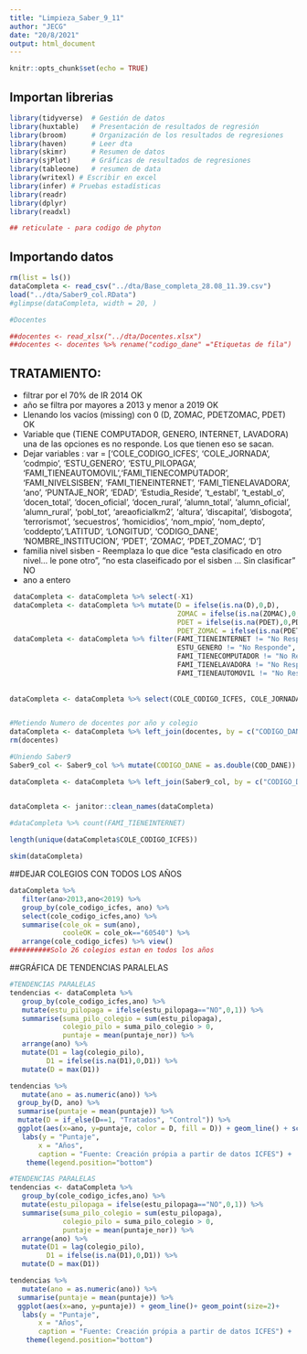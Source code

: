 ```yaml
---
title: "Limpieza_Saber_9_11"
author: "JECG"
date: "20/8/2021"
output: html_document
---
```


```r
knitr::opts_chunk$set(echo = TRUE)
```

## Importan librerias

```r
library(tidyverse)  # Gestión de datos
library(huxtable)   # Presentación de resultados de regresión
library(broom)      # Organización de los resultados de regresiones
library(haven)      # Leer dta
library(skimr)      # Resumen de datos
library(sjPlot)     # Gráficas de resultados de regresiones
library(tableone)   # resumen de data
library(writexl) # Escribir en excel
library(infer) # Pruebas estadísticas
library(readr)
library(dplyr)
library(readxl)

## reticulate - para codigo de phyton
```

## Importando datos

```r
rm(list = ls())
dataCompleta <- read_csv("../dta/Base_completa_28.08_11.39.csv")
load("../dta/Saber9_col.RData")
#glimpse(dataCompleta, width = 20, )

#Docentes

##docentes <- read_xlsx("../dta/Docentes.xlsx")
##docentes <- docentes %>% rename("codigo_dane" ="Etiquetas de fila")


```

## TRATAMIENTO:
 - filtrar por el 70% de IR 2014 OK
 - año se filtra por mayores a 2013 y menor a 2019 OK
 - Llenando los vacíos (missing) con 0 (D, ZOMAC, PDETZOMAC, PDET) OK
 - Variable que (TIENE COMPUTADOR, GENERO, INTERNET, LAVADORA) una de las opciones es no responde. Los que tienen eso se sacan.
 - Dejar variables :
 var = ['COLE_CODIGO_ICFES', 'COLE_JORNADA', 'codmpio', 'ESTU_GENERO', 'ESTU_PILOPAGA', 'FAMI_TIENEAUTOMOVIL','FAMI_TIENECOMPUTADOR', 'FAMI_NIVELSISBEN', 'FAMI_TIENEINTERNET', 'FAMI_TIENELAVADORA', 'ano', 'PUNTAJE_NOR', 'EDAD', 'Estudia_Reside', 't_establ', 't_establ_o',  'docen_total', 'docen_oficial', 'docen_rural', 'alumn_total', 'alumn_oficial', 'alumn_rural', 'pobl_tot', 'areaoficialkm2', 'altura', 'discapital', 'disbogota', 'terrorismot', 'secuestros', 'homicidios', 'nom_mpio', 'nom_depto', 'coddepto','LATITUD', 'LONGITUD', 'CODIGO_DANE', 'NOMBRE_INSTITUCION', 'PDET', 'ZOMAC', 'PDET_ZOMAC', 'D']
 - familia nivel sisben - Reemplaza lo que dice "esta clasificado en otro nivel... le pone otro", "no esta claseificado por el sisben ... Sin clasificar" NO
 - ano a entero
 
```r

 dataCompleta <- dataCompleta %>% select(-X1)
 dataCompleta <- dataCompleta %>% mutate(D = ifelse(is.na(D),0,D),
                                         ZOMAC = ifelse(is.na(ZOMAC),0,ZOMAC),
                                         PDET = ifelse(is.na(PDET),0,PDET),
                                         PDET_ZOMAC = ifelse(is.na(PDET_ZOMAC),0,PDET_ZOMAC))
 dataCompleta <- dataCompleta %>% filter(FAMI_TIENEINTERNET != "No Responde",
                                         ESTU_GENERO != "No Responde",
                                         FAMI_TIENECOMPUTADOR != "No Responde",
                                         FAMI_TIENELAVADORA != "No Responde",
                                         FAMI_TIENEAUTOMOVIL != "No Responde")
 
 
dataCompleta <- dataCompleta %>% select(COLE_CODIGO_ICFES, COLE_JORNADA, codmpio, ESTU_GENERO, ESTU_PILOPAGA, FAMI_TIENEAUTOMOVIL,FAMI_TIENECOMPUTADOR, FAMI_NIVELSISBEN, FAMI_TIENEINTERNET, FAMI_TIENELAVADORA, ano, PUNTAJE_NOR, EDAD, Estudia_Reside, altura, discapital, disbogota, terrorismot, secuestros, homicidios, nom_mpio, nom_depto, coddepto, LATITUD, LONGITUD, CODIGO_DANE, NOMBRE_INSTITUCION, PDET, ZOMAC, PDET_ZOMAC, D, IPM, coca, H_coca, )


#Metiendo Numero de docentes por año y colegio
dataCompleta <- dataCompleta %>% left_join(docentes, by = c("CODIGO_DANE" = "codigo_dane","ano" = "ANO_PROC"))
rm(docentes)

#Uniendo Saber9
Saber9_col <- Saber9_col %>% mutate(CODIGO_DANE = as.double(COD_DANE))

dataCompleta <- dataCompleta %>% left_join(Saber9_col, by = c("CODIGO_DANE","ano"))


dataCompleta <- janitor::clean_names(dataCompleta)
 
#dataCompleta %>% count(FAMI_TIENEINTERNET)

length(unique(dataCompleta$COLE_CODIGO_ICFES))

skim(dataCompleta)

```

##DEJAR COLEGIOS CON TODOS LOS AÑOS
```r
dataCompleta %>%
   filter(ano>2013,ano<2019) %>% 
   group_by(cole_codigo_icfes, ano) %>% 
   select(cole_codigo_icfes,ano) %>%
   summarise(cole_ok = sum(ano),
             cooleOK = cole_ok=="60540") %>% 
   arrange(cole_codigo_icfes) %>% view()
##########Solo 26 colegios estan en todos los años 
```

##GRÁFICA DE TENDENCIAS PARALELAS

```r

#TENDENCIAS PARALELAS
tendencias <- dataCompleta %>% 
   group_by(cole_codigo_icfes,ano) %>%
   mutate(estu_pilopaga = ifelse(estu_pilopaga=="NO",0,1)) %>% 
   summarise(suma_pilo_colegio = sum(estu_pilopaga),
             colegio_pilo = suma_pilo_colegio > 0,
             puntaje = mean(puntaje_nor)) %>% 
   arrange(ano) %>%
   mutate(D1 = lag(colegio_pilo),
         D1 = ifelse(is.na(D1),0,D1)) %>% 
   mutate(D = max(D1))

tendencias %>% 
   mutate(ano = as.numeric(ano)) %>% 
  group_by(D, ano) %>%
  summarise(puntaje = mean(puntaje)) %>% 
  mutate(D = if_else(D==1, "Tratados", "Control")) %>% 
  ggplot(aes(x=ano, y=puntaje, color = D, fill = D)) + geom_line() + scale_x_continuous(limits = c(2011,2018),breaks = c(2011:2018))+ geom_point(size=2)+
   labs(y = "Puntaje",
       x = "Años",
       caption = "Fuente: Creación própia a partir de datos ICFES") +
    theme(legend.position="bottom")
```



```r

#TENDENCIAS PARALELAS
tendencias <- dataCompleta %>% 
   group_by(cole_codigo_icfes,ano) %>%
   mutate(estu_pilopaga = ifelse(estu_pilopaga=="NO",0,1)) %>% 
   summarise(suma_pilo_colegio = sum(estu_pilopaga),
             colegio_pilo = suma_pilo_colegio > 0,
             puntaje = mean(puntaje_nor)) %>% 
   arrange(ano) %>%
   mutate(D1 = lag(colegio_pilo),
         D1 = ifelse(is.na(D1),0,D1)) %>% 
   mutate(D = max(D1))

tendencias %>% 
   mutate(ano = as.numeric(ano)) %>% 
  summarise(puntaje = mean(puntaje)) %>% 
  ggplot(aes(x=ano, y=puntaje)) + geom_line()+ geom_point(size=2)+
   labs(y = "Puntaje",
       x = "Años",
       caption = "Fuente: Creación própia a partir de datos ICFES") +
    theme(legend.position="bottom")
```


